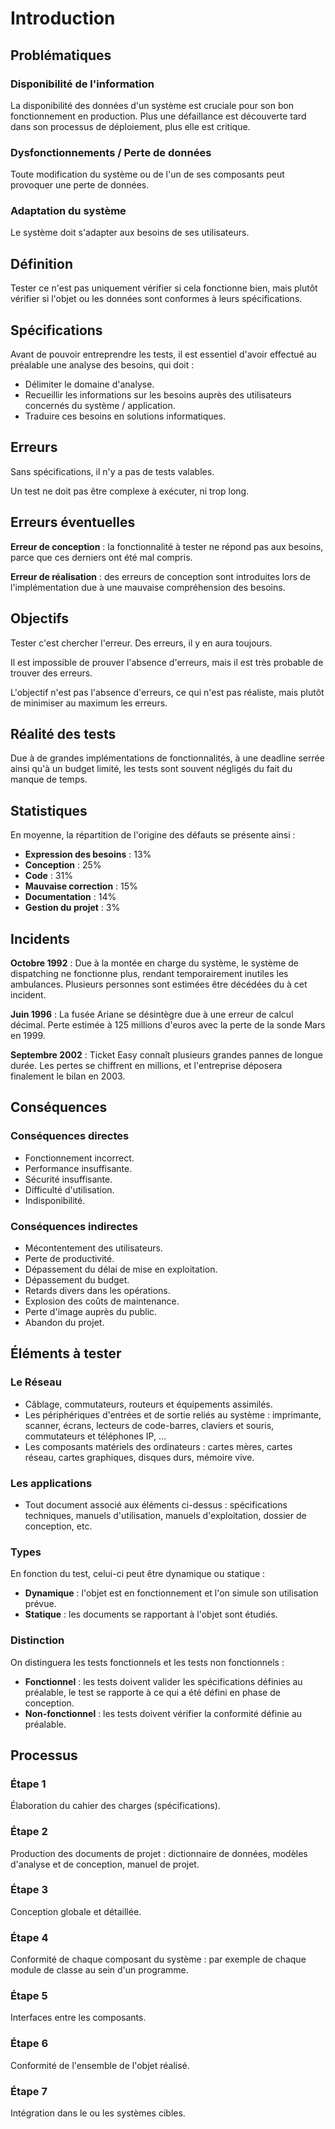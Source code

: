 
# Introduction

## Problématiques

<Steps>

### Disponibilité de l'information

La disponibilité des données d'un système est cruciale pour son bon fonctionnement en production.
Plus une défaillance est découverte tard dans son processus de déploiement, plus elle est critique.

### Dysfonctionnements / Perte de données

Toute modification du système ou de l'un de ses composants peut provoquer une perte de données.

### Adaptation du système

Le système doit s'adapter aux besoins de ses utilisateurs.

</Steps>

## Définition

Tester ce n'est pas uniquement vérifier si cela fonctionne bien, mais plutôt vérifier si l'objet ou les données sont conformes à leurs spécifications.

## Spécifications

Avant de pouvoir entreprendre les tests, il est essentiel d'avoir effectué au préalable une analyse des besoins, qui doit :

- Délimiter le domaine d'analyse.
- Recueillir les informations sur les besoins auprès des utilisateurs concernés du système / application.
- Traduire ces besoins en solutions informatiques.

## Erreurs

Sans spécifications, il n'y a pas de tests valables.

Un test ne doit pas être complexe à exécuter, ni trop long.

## Erreurs éventuelles

**Erreur de conception** : la fonctionnalité à tester ne répond pas aux besoins, parce que ces derniers ont été mal compris.

**Erreur de réalisation** : des erreurs de conception sont introduites lors de l'implémentation due à une mauvaise compréhension des besoins.

## Objectifs

Tester c'est chercher l'erreur. Des erreurs, il y en aura toujours.

Il est impossible de prouver l'absence d'erreurs, mais il est très probable de trouver des erreurs.

L'objectif n'est pas l'absence d'erreurs, ce qui n'est pas réaliste, mais plutôt de minimiser au maximum les erreurs.

## Réalité des tests

Due à de grandes implémentations de fonctionnalités, à une deadline serrée ainsi qu'à un budget limité, les tests sont souvent négligés du fait du manque de temps.

## Statistiques

En moyenne, la répartition de l'origine des défauts se présente ainsi :

- **Expression des besoins** : 13%
- **Conception** : 25%
- **Code** : 31%
- **Mauvaise correction** : 15%
- **Documentation** : 14%
- **Gestion du projet** : 3%

## Incidents

**Octobre 1992** : Due à la montée en charge du système, le système de dispatching ne fonctionne plus, rendant temporairement inutiles les ambulances. Plusieurs personnes sont estimées être décédées du à cet incident.

**Juin 1996** : La fusée Ariane se désintègre due à une erreur de calcul décimal. Perte estimée à 125 millions d'euros avec la perte de la sonde Mars en 1999.

**Septembre 2002** : Ticket Easy connaît plusieurs grandes pannes de longue durée. Les pertes se chiffrent en millions, et l'entreprise déposera finalement le bilan en 2003.

## Conséquences

### Conséquences directes

- Fonctionnement incorrect.
- Performance insuffisante.
- Sécurité insuffisante.
- Difficulté d'utilisation.
- Indisponibilité.

### Conséquences indirectes

- Mécontentement des utilisateurs.
- Perte de productivité.
- Dépassement du délai de mise en exploitation.
- Dépassement du budget.
- Retards divers dans les opérations.
- Explosion des coûts de maintenance.
- Perte d'image auprès du public.
- Abandon du projet.

## Éléments à tester

### Le Réseau

- Câblage, commutateurs, routeurs et équipements assimilés.
- Les périphériques d'entrées et de sortie reliés au système : imprimante, scanner, écrans, lecteurs de code-barres, claviers et souris, commutateurs et téléphones IP, ...
- Les composants matériels des ordinateurs : cartes mères, cartes réseau, cartes graphiques, disques durs, mémoire vive.

### Les applications

- Tout document associé aux éléments ci-dessus : spécifications techniques, manuels d'utilisation, manuels d'exploitation, dossier de conception, etc.

### Types

En fonction du test, celui-ci peut être dynamique ou statique :

- **Dynamique** : l'objet est en fonctionnement et l'on simule son utilisation prévue.
- **Statique** : les documents se rapportant à l'objet sont étudiés.

### Distinction

On distinguera les tests fonctionnels et les tests non fonctionnels :

- **Fonctionnel** : les tests doivent valider les spécifications définies au préalable, le test se rapporte à ce qui a été défini en phase de conception.
- **Non-fonctionnel** : les tests doivent vérifier la conformité définie au préalable.

## Processus

<Steps>

### Étape 1

Élaboration du cahier des charges (spécifications).

### Étape 2

Production des documents de projet : dictionnaire de données, modèles d'analyse et de conception, manuel de projet.

### Étape 3

Conception globale et détaillée.

### Étape 4

Conformité de chaque composant du système : par exemple de chaque module de classe au sein d'un programme.

### Étape 5

Interfaces entre les composants.

### Étape 6

Conformité de l'ensemble de l'objet réalisé.

### Étape 7

Intégration dans le ou les systèmes cibles.

</Steps>
